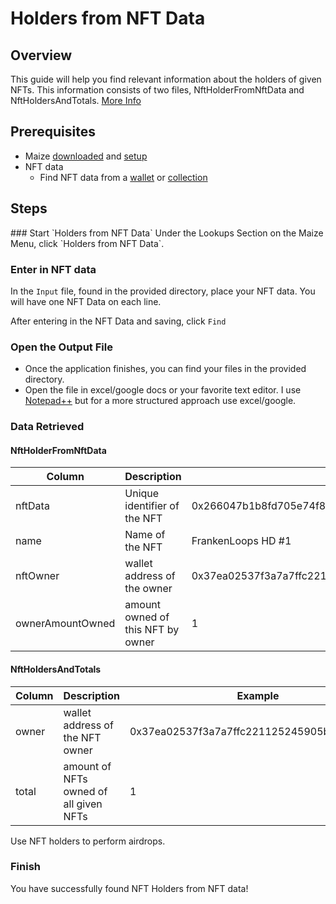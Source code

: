 
# Holders from NFT Data

## Overview

This guide will help you find relevant information about the holders of given NFTs. This information consists of two files, NftHolderFromNftData and NftHoldersAndTotals. [More Info](holders-from-nft-data#data-retrieved)

## Prerequisites

- Maize [downloaded](../download-maize) and [setup](../setup-maize)
- NFT data
  - Find NFT data from a [wallet](nft-info-from-a-wallet) or [collection](nft-info-from-collection)

## Steps

<Steps>
  ### Start `Holders from NFT Data`
  Under the Lookups Section on the Maize Menu, click `Holders from NFT Data`.

  ### Enter in NFT data
  In the `Input` file, found in the provided directory, place your NFT data. You will have one NFT Data on each line. 

  <ImageStacking image1="/images/tutorials/holdersFromNftData/FilePath.jpg" image2="/images/tutorials/holdersFromNftData/InputFile.jpg" />

  After entering in the NFT Data and saving, click `Find`

  ### Open the Output File
  - Once the application finishes, you can find your files in the provided directory.
  - Open the file in excel/google docs or your favorite text editor. I use [Notepad++](https://notepad-plus-plus.org/) but for a more structured approach use excel/google.

<ImageStacking image1="/images/tutorials/holdersFromNftData/Final.jpg" image2="/images/tutorials/holdersFromNftData/FinalFiles.jpg" />


  ### Data Retrieved
  #### NftHolderFromNftData
| Column | Description | Example |
|----------|----------|----------|
| nftData | Unique identifier of the NFT | 0x266047b1b8fd705e74f8649e7967d310aab8926f2a79963309328e5eadbe5f8c |
| name | Name of the NFT  | FrankenLoops HD #1 |
| nftOwner   | wallet address of the owner   | 0x37ea02537f3a7a7ffc221125245905be3d5423e6 |
| ownerAmountOwned   | amount owned of this NFT by owner| 1 |

  #### NftHoldersAndTotals
| Column | Description | Example |
|----------|----------|----------|
| owner | wallet address of the NFT owner | 0x37ea02537f3a7a7ffc221125245905be3d5423e6 |
| total | amount of NFTs owned of all given NFTs | 1 |

<Callout type="info" emoji="💡">
  Use NFT holders to perform airdrops.
</Callout>

  ### Finish
  You have successfully found NFT Holders from NFT data! 
  </Steps>

